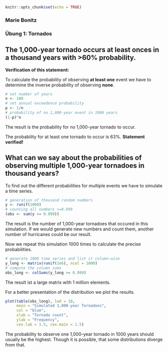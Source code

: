 
```{r setup, include=FALSE}
knitr::opts_chunk$set(echo = TRUE)
```
### Marie Bonitz
### Übung 1: Tornados

## The 1,000-year tornado occurs at least onces in a thousand years with >60% probability.
**Verification of this statement:**

To calculate the probability of observing **at least one** event we have to determine the inverse probability of observing **none**.

```{r one occurance of 1000a event}
# set number of years
n <- 100
# set annual exceedence probability
p <- 1/n
# probability of no 1,000-year event in 1000 years
(1-p)^n
```
The result is the probability for no 1,000-year tornado to occur.

The probability for at least one tornado to occur is 63%. 
**Statement verified!**

## What can we say about the probabilities of observing multiple 1,000-year tornadoes in thousand years?

To find out the different probabilities for multiple events we have to simulate a time series.

```{r more than one occurance of 1000a event_1}
# generation of thousand random numbers
y <- runif(1000)
# counting all numbers >=0.999
(obs <- sum(y >= 0.999))
```
The result is the number of 1,000-year tornadoes that occured in this simulation. If we would generate new numbers and count them, another number of hurricanes could be our result.

Now we repeat this simulation 1000 times to calculate the precise probabilities.

```{r more than one occurance of 1000a event_2}
# generate 1000 time series and list it column-wise
y_long <- matrix(runif(1e6), ncol = 1000)
# compute the column sums
obs_long <- colSums(y_long >= 0.999)
```
The result ist a large matrix with 1 million elements.

For a better presentation of the distribution we plot the results.

```{r plot the result}
plot(table(obs_long), lwd = 10,
     main = "Simulated 1,000-year Tornadoes",
     col = "blue",
     xlab = "Tornado count",
     ylab = "Frequency",
     cex.lab = 1.5, cex.main = 1.5)
```
    
The probability to observe one 1,000-year tornado in 1000 years should usually be the highest. Though it is possible, that some distributions diverge from that.  





